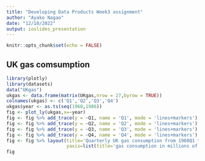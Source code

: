 ```yaml
---
title: "Developing Data Products Week3 assignment"
author: "Ayako Nagao"
date: "12/10/2022"
output: ioslides_presentation
---
```


```r
knitr::opts_chunk$set(echo = FALSE)
```

## UK gas comsumption  

```r
library(plotly)
library(datasets)
data("UKgas")
ukgas <- data.frame(matrix(UKgas,nrow = 27,byrow = TRUE))
colnames(ukgas) <- c('Q1','Q2','Q3','Q4')
ukgas$year <- as.ts(seq(1960,1986))
fig <- plot_ly(ukgas,x=~year)
fig <- fig %>% add_trace(y = ~Q1, name = 'Q1', mode = 'lines+markers')
fig <- fig %>% add_trace(y = ~Q2, name = 'Q2', mode = 'lines+markers')
fig <- fig %>% add_trace(y = ~Q3, name = 'Q3', mode = 'lines+markers')
fig <- fig %>% add_trace(y = ~Q4, name = 'Q4', mode = 'lines+markers')
fig <- fig %>% layout(title='Quarterly UK gas consumption from 1960Q1 to 1986Q4',
                      yaxis=list(title='gas consumption in millions of therms'))
fig
```


